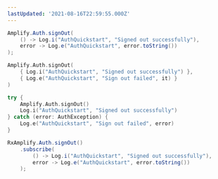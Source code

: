 ```yaml
---
lastUpdated: '2021-08-16T22:59:55.000Z'
---
```

<BlockSwitcher>
<Block name="Java">

```java
Amplify.Auth.signOut(
    () -> Log.i("AuthQuickstart", "Signed out successfully"),
    error -> Log.e("AuthQuickstart", error.toString())
);
```

</Block>
<Block name="Kotlin - Callbacks">

```kotlin
Amplify.Auth.signOut(
    { Log.i("AuthQuickstart", "Signed out successfully") },
    { Log.e("AuthQuickstart", "Sign out failed", it) }
)
```

</Block>
<Block name="Kotlin - Coroutines (Beta)">

```kotlin
try {
    Amplify.Auth.signOut()
    Log.i("AuthQuickstart", "Signed out successfully")
} catch (error: AuthException) {
    Log.e("AuthQuickstart", "Sign out failed", error)
}
```

</Block>
<Block name="RxJava">

```java
RxAmplify.Auth.signOut()
    .subscribe(
        () -> Log.i("AuthQuickstart", "Signed out successfully"),
        error -> Log.e("AuthQuickstart", error.toString())
    );
```

</Block>
</BlockSwitcher>
